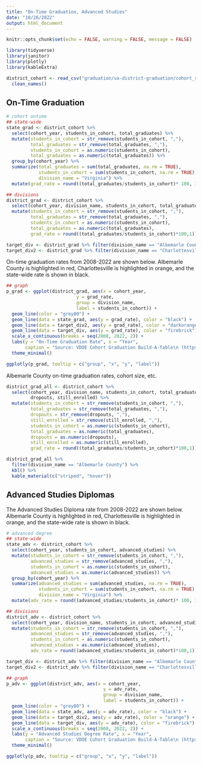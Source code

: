 ```yaml
---
title: "On-Time Graduation, Advanced Studies"
date: "10/26/2022"
output: html_document
---
```


```r
knitr::opts_chunk$set(echo = FALSE, warning = FALSE, message = FALSE)
```

```r
library(tidyverse)
library(janitor)
library(plotly)
library(kableExtra)

district_cohort <- read_csv("graduation/va-district-graduation/cohort_statistics.csv") %>% 
  clean_names()
```

## On-Time Graduation
```r
# cohort ontime
## state-wide
state_grad <- district_cohort %>% 
  select(cohort_year, students_in_cohort, total_graduates) %>% 
  mutate(students_in_cohort = str_remove(students_in_cohort, ","),
         total_graduates = str_remove(total_graduates, ","),
         students_in_cohort = as.numeric(students_in_cohort),
         total_graduates = as.numeric(total_graduates)) %>% 
  group_by(cohort_year) %>% 
  summarize(total_graduates = sum(total_graduates, na.rm = TRUE),
            students_in_cohort = sum(students_in_cohort, na.rm = TRUE),
            division_name = "Virginia") %>% 
  mutate(grad_rate = round((total_graduates/students_in_cohort)* 100, 1)) 

## divisions
district_grad <- district_cohort %>% 
  select(cohort_year, division_name, students_in_cohort, total_graduates) %>% 
  mutate(students_in_cohort = str_remove(students_in_cohort, ","),
         total_graduates = str_remove(total_graduates, ","),
         students_in_cohort = as.numeric(students_in_cohort),
         total_graduates = as.numeric(total_graduates),
         grad_rate = round((total_graduates/students_in_cohort)*100,1)) 

target_div <- district_grad %>% filter(division_name == "Albemarle County") # choose target
target_div2 <- district_grad %>% filter(division_name == "Charlottesville City") # choose target
```

On-time graduation rates from 2008-2022 are shown below. Albemarle County is highlighted in red, Charlottesville is highlighted in orange, and the state-wide rate is shown in black.
```r
## graph
p_grad <- ggplot(district_grad, aes(x = cohort_year, 
                          y = grad_rate, 
                          group = division_name,
                          label = students_in_cohort)) +
  geom_line(color = "grey80") +
  geom_line(data = state_grad, aes(y = grad_rate), color = "black") +
  geom_line(data = target_div2, aes(y = grad_rate), color = "darkorange") +
  geom_line(data = target_div, aes(y = grad_rate), color = "firebrick") +
  scale_x_continuous(breaks = seq(2008, 2022, 2)) +
  labs(y = "On-Time Graduation Rate", x = "Year",
       caption = "Source: VDOE Cohort Graduation Build-A-Table\n (https://p1pe.doe.virginia.gov/buildatable/cohortgraduation)") +
  theme_minimal()

ggplotly(p_grad, tooltip = c("group", "x", "y", "label")) 
```

Albemarle County on-time graduation rates, cohort size, etc.
```r
district_grad_all <- district_cohort %>% 
  select(cohort_year, division_name, students_in_cohort, total_graduates,
         dropouts, still_enrolled) %>% 
  mutate(students_in_cohort = str_remove(students_in_cohort, ","),
         total_graduates = str_remove(total_graduates, ","),
         dropouts = str_remove(dropouts, ","),
         still_enrolled = str_remove(still_enrolled, ","),
         students_in_cohort = as.numeric(students_in_cohort),
         total_graduates = as.numeric(total_graduates),
         dropouts = as.numeric(dropouts),
         still_enrolled = as.numeric(still_enrolled),
         grad_rate = round((total_graduates/students_in_cohort)*100,1)) 

district_grad_all %>% 
  filter(division_name == "Albemarle County") %>% 
  kbl() %>% 
  kable_material(c("striped", "hover"))
```

## Advanced Studies Diplomas
The Advanced Studies Diploma rate from 2008-2022 are shown below. Albemarle County is highlighted in red, Charlottesville is highlighted in orange, and the state-wide rate is shown in black.

```r
# advanced degree
## state-wide
state_adv <- district_cohort %>% 
  select(cohort_year, students_in_cohort, advanced_studies) %>% 
  mutate(students_in_cohort = str_remove(students_in_cohort, ","),
         advanced_studies = str_remove(advanced_studies, ","),
         students_in_cohort = as.numeric(students_in_cohort),
         advanced_studies = as.numeric(advanced_studies)) %>% 
  group_by(cohort_year) %>% 
  summarize(advanced_studies = sum(advanced_studies, na.rm = TRUE),
            students_in_cohort = sum(students_in_cohort, na.rm = TRUE),
            division_name = "Virginia") %>% 
  mutate(adv_rate = round((advanced_studies/students_in_cohort)* 100, 1)) 

## divisions
district_adv <- district_cohort %>% 
  select(cohort_year, division_name, students_in_cohort, advanced_studies) %>% 
  mutate(students_in_cohort = str_remove(students_in_cohort, ","),
         advanced_studies = str_remove(advanced_studies, ","),
         students_in_cohort = as.numeric(students_in_cohort),
         advanced_studies = as.numeric(advanced_studies),
         adv_rate = round((advanced_studies/students_in_cohort)*100,1)) 

target_div <- district_adv %>% filter(division_name == "Albemarle County") # choose target
target_div2 <- district_adv %>% filter(division_name == "Charlottesville City") # choose target
```

```r
## graph
p_adv <- ggplot(district_adv, aes(x = cohort_year, 
                                    y = adv_rate, 
                                    group = division_name,
                                    label = students_in_cohort)) +
  geom_line(color = "grey80") +
  geom_line(data = state_adv, aes(y = adv_rate), color = "black") +
  geom_line(data = target_div2, aes(y = adv_rate), color = "orange") +
  geom_line(data = target_div, aes(y = adv_rate), color = "firebrick") +
  scale_x_continuous(breaks = seq(2008, 2022, 2)) +
  labs(y = "Advanced Studies Degree Rate", x = "Year",
       caption = "Source: VDOE Cohort Graduation Build-A-Table\n (https://p1pe.doe.virginia.gov/buildatable/cohortgraduation)") +
  theme_minimal()

ggplotly(p_adv, tooltip = c("group", "x", "y", "label")) 
```